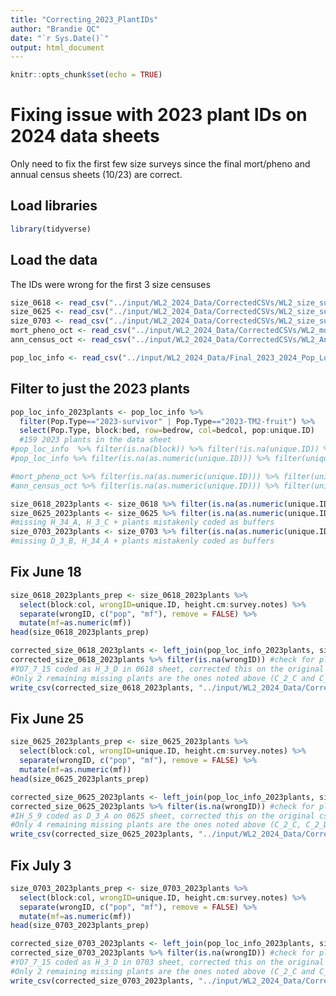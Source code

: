 ```yaml
---
title: "Correcting_2023_PlantIDs"
author: "Brandie QC"
date: "`r Sys.Date()`"
output: html_document
---
```


```r
knitr::opts_chunk$set(echo = TRUE)
```

# Fixing issue with 2023 plant IDs on 2024 data sheets
Only need to fix the first few size surveys since the final mort/pheno and annual census sheets (10/23) are correct. 

## Load libraries
```r
library(tidyverse)
```

## Load the data
The IDs were wrong for the first 3 size censuses 
```r
size_0618 <- read_csv("../input/WL2_2024_Data/CorrectedCSVs/WL2_size_survey_20240618_corrected.csv")
size_0625 <- read_csv("../input/WL2_2024_Data/CorrectedCSVs/WL2_size_survey_20240625_corrected.csv")
size_0703 <- read_csv("../input/WL2_2024_Data/CorrectedCSVs/WL2_size_survey_20240703_corrected.csv")
mort_pheno_oct <- read_csv("../input/WL2_2024_Data/CorrectedCSVs/WL2_mort_pheno_20241023_corrected.csv") #double check mort/pheno 
ann_census_oct <- read_csv("../input/WL2_2024_Data/CorrectedCSVs/WL2_Annual_Census_20241023_corrected.csv") #double check ann census 

pop_loc_info <- read_csv("../input/WL2_2024_Data/Final_2023_2024_Pop_Loc_Info.csv") #final correct pop ID and location info 
```

## Filter to just the 2023 plants 
```r
pop_loc_info_2023plants <- pop_loc_info %>% 
  filter(Pop.Type=="2023-survivor" | Pop.Type=="2023-TM2-fruit") %>% 
  select(Pop.Type, block:bed, row=bedrow, col=bedcol, pop:unique.ID)
  #159 2023 plants in the data sheet 
#pop_loc_info  %>% filter(is.na(block)) %>% filter(!is.na(unique.ID)) %>% filter(unique.ID != "buffer") #same number, different method of filtering 
#pop_loc_info %>% filter(is.na(as.numeric(unique.ID))) %>% filter(unique.ID != "buffer") #same number, different method of filtering 

#mort_pheno_oct %>% filter(is.na(as.numeric(unique.ID))) %>% filter(unique.ID != "buffer") #correct number in mort/pheno sheet
#ann_census_oct %>% filter(is.na(as.numeric(unique.ID))) %>% filter(unique.ID != "buffer") #correct number in ann census sheet

size_0618_2023plants <- size_0618 %>% filter(is.na(as.numeric(unique.ID))) %>% filter(unique.ID != "buffer")  #missing 2 plants (mistakenly coded as buffers) - C_2_C and C_2_D
size_0625_2023plants <- size_0625 %>% filter(is.na(as.numeric(unique.ID))) %>% filter(unique.ID != "buffer") 
#missing H_34_A, H_3_C + plants mistakenly coded as buffers
size_0703_2023plants <- size_0703 %>% filter(is.na(as.numeric(unique.ID))) %>% filter(unique.ID != "buffer") 
#missing D_3_B, H_34_A + plants mistakenly coded as buffers
```

## Fix June 18 
```r
size_0618_2023plants_prep <- size_0618_2023plants %>% 
  select(block:col, wrongID=unique.ID, height.cm:survey.notes) %>%
  separate(wrongID, c("pop", "mf"), remove = FALSE) %>% 
  mutate(mf=as.numeric(mf))
head(size_0618_2023plants_prep)

corrected_size_0618_2023plants <- left_join(pop_loc_info_2023plants, size_0618_2023plants_prep)
corrected_size_0618_2023plants %>% filter(is.na(wrongID)) #check for plants missing from 0618 sheet
#YO7_7_15 coded as H_3_D in 0618 sheet, corrected this on the original csv  
#Only 2 remaining missing plants are the ones noted above (C_2_C and C_2_D)
write_csv(corrected_size_0618_2023plants, "../input/WL2_2024_Data/CorrectedCSVs/WL2_size_survey_20240618_2023Plants_corrected.csv")
```

## Fix June 25
```r
size_0625_2023plants_prep <- size_0625_2023plants %>% 
  select(block:col, wrongID=unique.ID, height.cm:survey.notes) %>%
  separate(wrongID, c("pop", "mf"), remove = FALSE) %>% 
  mutate(mf=as.numeric(mf))
head(size_0625_2023plants_prep)

corrected_size_0625_2023plants <- left_join(pop_loc_info_2023plants, size_0625_2023plants_prep)
corrected_size_0625_2023plants %>% filter(is.na(wrongID)) #check for plants missing from 0625 sheet
#IH_5_9 coded as D_3_A on 0625 sheet, corrected this on the original csv   
#Only 4 remaining missing plants are the ones noted above (C_2_C, C_2_D, H_34_A, H_3_C)
write_csv(corrected_size_0625_2023plants, "../input/WL2_2024_Data/CorrectedCSVs/WL2_size_survey_20240625_2023Plants_corrected.csv")
```

## Fix July 3 
```r
size_0703_2023plants_prep <- size_0703_2023plants %>% 
  select(block:col, wrongID=unique.ID, height.cm:survey.notes) %>%
  separate(wrongID, c("pop", "mf"), remove = FALSE) %>% 
  mutate(mf=as.numeric(mf))
head(size_0703_2023plants_prep)

corrected_size_0703_2023plants <- left_join(pop_loc_info_2023plants, size_0703_2023plants_prep)
corrected_size_0703_2023plants %>% filter(is.na(wrongID)) #check for plants missing from 0703 sheet
#YO7_7_15 coded as H_3_D in 0703 sheet, corrected this on the original csv  
#Only 2 remaining missing plants are the ones noted above (C_2_C and C_2_D)
write_csv(corrected_size_0703_2023plants, "../input/WL2_2024_Data/CorrectedCSVs/WL2_size_survey_20240703_2023Plants_corrected.csv")
```
